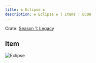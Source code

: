 ```yaml
---
title: ❀ Eclipse ❀
description: ❀ Eclipse ❀ | Items | BCUW
---
```


Crate: [Season 1: Legacy](/crates/season/s1/)

## Item
![Eclipse](https://cdn.bcuw.xyz/2D/legacy/eclipse.png)